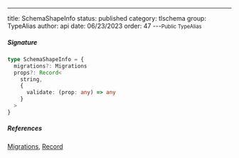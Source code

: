 ---
title: SchemaShapeInfo
status: published
category: tlschema
group: TypeAlias
author: api
date: 06/23/2023
order: 47
---<Small>Public TypeAlias</Small>




##### Signature


```ts
type SchemaShapeInfo = {
  migrations?: Migrations
  props?: Record<
    string,
    {
      validate: (prop: any) => any
    }
  >
}
```

##### References

[Migrations](/gen/store/Migrations-interface), [Record](/gen/Record-type)

